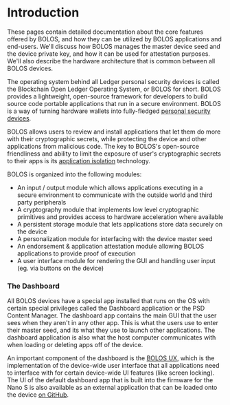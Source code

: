 # Introduction

These pages contain detailed documentation about the core features offered by BOLOS, and how they can be utilized by BOLOS applications and end-users. We'll discuss how BOLOS manages the master device seed and the device private key, and how it can be used for attestation purposes. We'll also describe the hardware architecture that is common between all BOLOS devices.

The operating system behind all Ledger personal security devices is called the Blockchain Open Ledger Operating System, or BOLOS for short. BOLOS provides a lightweight, open-source framework for developers to build source code portable applications that run in a secure environment. BOLOS is a way of turning hardware wallets into fully-fledged [personal security devices](./psd).

BOLOS allows users to review and install applications that let them do more with their cryptographic secrets, while protecting the device and other applications from malicious code. The key to BOLOS's open-source friendliness and ability to limit the exposure of user's cryptographic secrets to their apps is its [application isolation](./psd/application-isolation/) technology.

BOLOS is organized into the following modules:

-   An input / output module which allows applications executing in a secure environment to communicate with the outside world and third party peripherals
-   A cryptography module that implements low level cryptographic primitives and provides access to hardware acceleration where available
-   A persistent storage module that lets applications store data securely on the device
-   A personalization module for interfacing with the device master seed
-   An endorsement & application attestation module allowing BOLOS applications to provide proof of execution
-   A user interface module for rendering the GUI and handling user input (eg. via buttons on the device)

### The Dashboard

All BOLOS devices have a special app installed that runs on the OS with certain special privileges called the Dashboard application or the PSD Content Manager. The dashboard app contains the main GUI that the user sees when they aren't in any other app. This is what the users use to enter their master seed, and its what they use to launch other applications. The dashboard application is also what the host computer communicates with when loading or deleting apps off of the device.

An important component of the dashboard is the [BOLOS UX](./coding-guidelines/ledger-nano-display/low-level-display-management#bolos-ux), which is the implementation of the device-wide user interface that all applications need to interface with for certain device-wide UI features (like screen locking). The UI of the default dashboard app that is built into the firmware for the Nano S is also available as an external application that can be loaded onto the device [on GitHub](https://github.com/LedgerHQ/nanos-ui).

